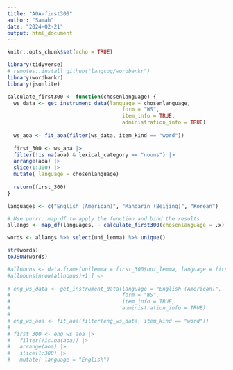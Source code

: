 ```yaml
---
title: "AOA-first300"
author: "Samah"
date: "2024-02-21"
output: html_document
---
```


```r
knitr::opts_chunk$set(echo = TRUE)

library(tidyverse)
# remotes::install_github("langcog/wordbankr")
library(wordbankr)
library(jsonlite)

```

``` r
calculate_first300 <- function(chosenlanguage) {
  ws_data <- get_instrument_data(language = chosenlanguage,
                                     form = "WS",
                                     item_info = TRUE,
                                     administration_info = TRUE)
  
  ws_aoa <- fit_aoa(filter(ws_data, item_kind == "word"))
  
  first_300 <- ws_aoa |>
  filter(!is.na(aoa) & lexical_category == "nouns") |>
  arrange(aoa) |>
  slice(1:300) |> 
  mutate( language = chosenlanguage)
  
  return(first_300)
}
```

```r
languages <- c("English (American)", "Mandarin (Beijing)", "Korean")

# Use purrr::map_df to apply the function and bind the results
allangs <- map_df(languages, ~ calculate_first300(chosenlanguage = .x))

words <- allangs %>% select(uni_lemma) %>% unique() 

str(words)
toJSON(words)

```

``` r
#allnouns <- data.frame(unilemma = first_300$uni_lemma, language = first_300$lan)
#allnouns[nrow(allnouns)+1,] <- 
  
# eng_ws_data <- get_instrument_data(language = "English (American)",
#                                    form = "WS",
#                                    item_info = TRUE,
#                                    administration_info = TRUE)
# 
# eng_ws_aoa <- fit_aoa(filter(eng_ws_data, item_kind == "word"))
# 
# first_300 <- eng_ws_aoa |>
#   filter(!is.na(aoa)) |>
#   arrange(aoa) |>
#   slice(1:300) |> 
#   mutate( language = "English")


```
